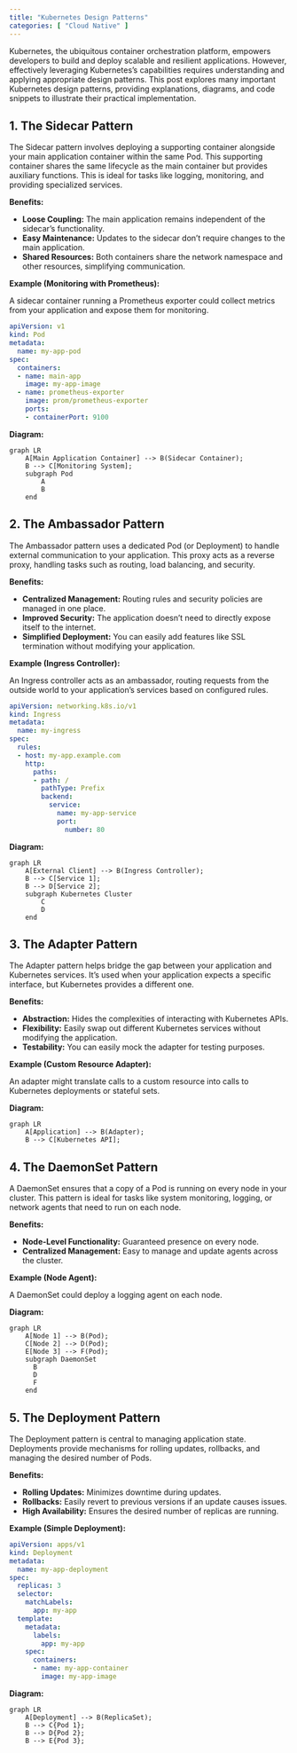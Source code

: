 ```yaml
---
title: "Kubernetes Design Patterns"
categories: [ "Cloud Native" ]
---
```


Kubernetes, the ubiquitous container orchestration platform, empowers developers to build and deploy scalable and resilient applications. However, effectively leveraging Kubernetes's capabilities requires understanding and applying appropriate design patterns. This post explores many important Kubernetes design patterns, providing explanations, diagrams, and code snippets to illustrate their practical implementation.

## 1. The Sidecar Pattern

The Sidecar pattern involves deploying a supporting container alongside your main application container within the same Pod. This supporting container shares the same lifecycle as the main container but provides auxiliary functions. This is ideal for tasks like logging, monitoring, and providing specialized services.

**Benefits:**

-   **Loose Coupling:** The main application remains independent of the sidecar's functionality.
-   **Easy Maintenance:** Updates to the sidecar don't require changes to the main application.
-   **Shared Resources:** Both containers share the network namespace and other resources, simplifying communication.

**Example (Monitoring with Prometheus):**

A sidecar container running a Prometheus exporter could collect metrics from your application and expose them for monitoring.

``` yaml
apiVersion: v1
kind: Pod
metadata:
  name: my-app-pod
spec:
  containers:
  - name: main-app
    image: my-app-image
  - name: prometheus-exporter
    image: prom/prometheus-exporter
    ports:
    - containerPort: 9100
```

**Diagram:**

```mermaid
graph LR
    A[Main Application Container] --> B(Sidecar Container);
    B --> C[Monitoring System];
    subgraph Pod
        A
        B
    end
```

## 2. The Ambassador Pattern

The Ambassador pattern uses a dedicated Pod (or Deployment) to handle external communication to your application. This proxy acts as a reverse proxy, handling tasks such as routing, load balancing, and security.

**Benefits:**

-   **Centralized Management:** Routing rules and security policies are managed in one place.
-   **Improved Security:** The application doesn't need to directly expose itself to the internet.
-   **Simplified Deployment:** You can easily add features like SSL termination without modifying your application.

**Example (Ingress Controller):**

An Ingress controller acts as an ambassador, routing requests from the outside world to your application's services based on configured rules.

``` yaml
apiVersion: networking.k8s.io/v1
kind: Ingress
metadata:
  name: my-ingress
spec:
  rules:
  - host: my-app.example.com
    http:
      paths:
      - path: /
        pathType: Prefix
        backend:
          service:
            name: my-app-service
            port:
              number: 80
```

**Diagram:**

```mermaid
graph LR
    A[External Client] --> B(Ingress Controller);
    B --> C[Service 1];
    B --> D[Service 2];
    subgraph Kubernetes Cluster
        C
        D
    end
```

## 3. The Adapter Pattern

The Adapter pattern helps bridge the gap between your application and Kubernetes services. It's used when your application expects a specific interface, but Kubernetes provides a different one.

**Benefits:**

-   **Abstraction:** Hides the complexities of interacting with Kubernetes APIs.
-   **Flexibility:** Easily swap out different Kubernetes services without modifying the application.
-   **Testability:** You can easily mock the adapter for testing purposes.

**Example (Custom Resource Adapter):**

An adapter might translate calls to a custom resource into calls to Kubernetes deployments or stateful sets.

**Diagram:**

```mermaid
graph LR
    A[Application] --> B(Adapter);
    B --> C[Kubernetes API];
```

## 4. The DaemonSet Pattern

A DaemonSet ensures that a copy of a Pod is running on every node in your cluster. This pattern is ideal for tasks like system monitoring, logging, or network agents that need to run on each node.

**Benefits:**

-   **Node-Level Functionality:** Guaranteed presence on every node.
-   **Centralized Management:** Easy to manage and update agents across the cluster.

**Example (Node Agent):**

A DaemonSet could deploy a logging agent on each node.

**Diagram:**

```mermaid
graph LR
    A[Node 1] --> B(Pod);
    C[Node 2] --> D(Pod);
    E[Node 3] --> F(Pod);
    subgraph DaemonSet
      B
      D
      F
    end

```

## 5. The Deployment Pattern

The Deployment pattern is central to managing application state. Deployments provide mechanisms for rolling updates, rollbacks, and managing the desired number of Pods.

**Benefits:**

-   **Rolling Updates:** Minimizes downtime during updates.
-   **Rollbacks:** Easily revert to previous versions if an update causes issues.
-   **High Availability:** Ensures the desired number of replicas are running.

**Example (Simple Deployment):**

``` yaml
apiVersion: apps/v1
kind: Deployment
metadata:
  name: my-app-deployment
spec:
  replicas: 3
  selector:
    matchLabels:
      app: my-app
  template:
    metadata:
      labels:
        app: my-app
    spec:
      containers:
      - name: my-app-container
        image: my-app-image
```

**Diagram:**

```mermaid
graph LR
    A[Deployment] --> B(ReplicaSet);
    B --> C{Pod 1};
    B --> D{Pod 2};
    B --> E{Pod 3};
```